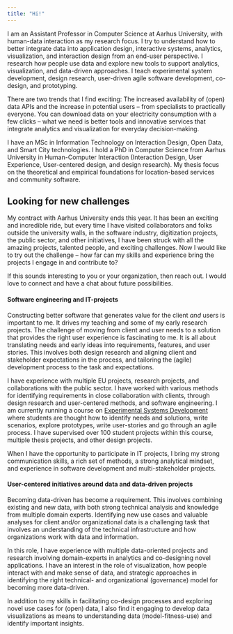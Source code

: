 ```yaml
---
title: "Hi!"
---
```


I am an Assistant Professor in Computer Science at Aarhus University, with human-data interaction as my research focus. I try to understand how to better integrate data into application design, interactive systems, analytics, visualization, and interaction design from an end-user perspective. I research how people use data and explore new tools to support analytics, visualization, and data-driven approaches. I teach experimental system development, design research, user-driven agile software development, co-design, and prototyping. 

There are two trends that I find exciting: The increased availability of (open) data APIs and the increase in potential users -- from specialists to practically everyone. You can download data on your electricity consumption with a few clicks -- what we need is better tools and innovative services that integrate analytics and visualization for everyday decision-making.

I have an MSc in Information Technology on Interaction Design, Open Data, and Smart City technologies. I hold a PhD in Computer Science from Aarhus University in Human-Computer Interaction (Interaction Design, User Experience, User-centered design, and design research). My thesis focus on the theoretical and empirical foundations for location-based services and community software.


## Looking for new challenges
My contract with Aarhus University ends this year. It has been an exciting and incredible ride, but every time I have visited collaborators and folks outside the university walls, in the software industry, digitization projects, the public sector, and other initiatives, I have been struck with all the amazing projects, talented people, and exciting challenges. Now I would like to try out the challenge -- how far can my skills and experience bring the projects I engage in and contribute to?

If this sounds interesting to you or your organization, then reach out. I would love to connect and have a chat about future possibilities. 

#### **Software engineering and IT-projects** 
Constructing better software that generates value for the client *and* users is important to me. It drives my teaching and some of my early research projects. The challenge of moving from client and user needs to a solution that provides the right user experience is fascinating to me. It is all about translating needs and early ideas into requirements, features, and user stories. This involves both design research and aligning client and stakeholder expectations in the process, and tailoring the (agile) development process to the task and expectations. 

I have experience with multiple EU projects, research projects, and collaborations with the public sector. I have worked with various methods for identifying requirements in close collaboration with clients, through design research and user-centered methods, and software engineering. I am currently running a course on [Experimental Systems Development](https://kursuskatalog.au.dk/da/course/117940/Eksperimentel-systemudvikling) where students are thought how to identify needs and solutions, write scenarios, explore prototypes, write user-stories and go through an agile process. I have supervised over 100 student projects within this course, multiple thesis projects, and other design projects.

When I have the opportunity to participate in IT projects, I bring my strong communication skills, a rich set of methods, a strong analytical mindset, and experience in software development and multi-stakeholder projects.

#### **User-centered initiatives around data and data-driven projects**
Becoming data-driven has become a requirement. This involves combining existing and new data, with both strong technical analysis and knowledge from multiple domain experts. Identifying new use cases and valuable analyses for client and/or organizational data is a challenging task that involves an understanding of the technical infrastructure and how organizations work with data and information. 

In this role, I have experience with multiple data-oriented projects and research involving domain-experts in analytics and co-designing novel applications. I have an interest in the role of visualization, how people interact with and make sense of data, and strategic approaches in identifying the right technical- and organizational (governance) model for becoming more data-driven.

In addition to my skills in facilitating co-design processes and exploring novel use cases for (open) data, I also find it engaging to develop data visualizations as means to understanding data (model-fitness-use) and identify important insights.





